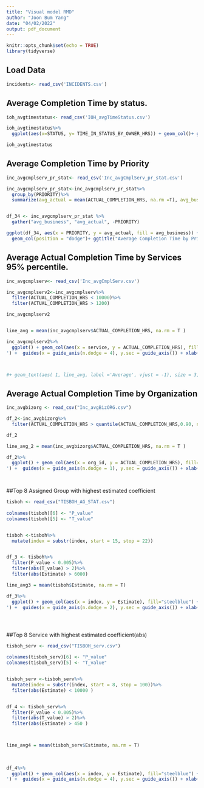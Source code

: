 ---
title: "Visual model RMD"
author: "Joon Bum Yang"
date: "04/02/2022"
output: pdf_document
---

```{r setup, include=FALSE}
knitr::opts_chunk$set(echo = TRUE)
library(tidyverse)
```


## Load Data
```{r}
incidents<- read_csv('INCIDENTS.csv')
```

## Average Completion Time by status.
```{r}
ioh_avgtimestatus<- read_csv('IOH_avgTimeStatus.csv')

ioh_avgtimestatus%>%
  ggplot(aes(x=STATUS, y= TIME_IN_STATUS_BY_OWNER_HRS)) + geom_col()+ guides(x = guide_axis(n.dodge = 4), y.sec = guide_axis())

ioh_avgtimestatus
```

## Average Completion Time by Priority 
```{r}
inc_avgcmplserv_pr_stat<- read_csv('Inc_avgCmplServ_pr_stat.csv')

inc_avgcmplserv_pr_stat<-inc_avgcmplserv_pr_stat%>%
  group_by(PRIORITY)%>%
  summarize(avg_actual = mean(ACTUAL_COMPLETION_HRS, na.rm =T), avg_business =  mean(BUSINESS_COMPLETION_HRS, na.rm =T))


df_34 <- inc_avgcmplserv_pr_stat %>%
  gather("avg_business", "avg_actual", -PRIORITY)

ggplot(df_34, aes(x = PRIORITY, y = avg_actual, fill = avg_business)) +
  geom_col(position = "dodge")+ ggtitle("Average Completion Time by Priority") + ylab("Average Time Completed") + theme_minimal()
```

## Average Actual Completion Time by Services 95% percentile. 
```{r}
inc_avgcmplserv<- read_csv('Inc_avgCmplServ.csv')

inc_avgcmplserv2<-inc_avgcmplserv%>%
  filter(ACTUAL_COMPLETION_HRS < 10000)%>%
  filter(ACTUAL_COMPLETION_HRS > 1200)

inc_avgcmplserv2


line_avg = mean(inc_avgcmplserv$ACTUAL_COMPLETION_HRS, na.rm = T )

inc_avgcmplserv2%>%
  ggplot() + geom_col(aes(x = service, y = ACTUAL_COMPLETION_HRS), fill="steelblue") + ylab('Average Actaul Completion Time
') +  guides(x = guide_axis(n.dodge = 4), y.sec = guide_axis()) + xlab('Services')+ geom_hline(yintercept = line_avg, color = 'red')+ ggtitle("Top 5 Service with highest completion time") + theme_minimal() 



#+ geom_text(aes( 1, line_avg, label ='Average', vjust = -1), size = 3, color = 'red')

```

## Average Actual Completion Time by Organization
```{r}
inc_avgbizorg <- read_csv("Inc_avgBizORG.csv")

df_2<-inc_avgbizorg%>%
  filter(ACTUAL_COMPLETION_HRS > quantile(ACTUAL_COMPLETION_HRS,0.90, na.rm = T))

df_2

line_avg_2 = mean(inc_avgbizorg$ACTUAL_COMPLETION_HRS, na.rm = T )

df_2%>%
  ggplot() + geom_col(aes(x = org_id, y = ACTUAL_COMPLETION_HRS), fill="steelblue") + ylab('Average Actaul Completion Time
') +  guides(x = guide_axis(n.dodge = 1), y.sec = guide_axis()) + xlab('Organization ID')+ geom_hline(yintercept = line_avg_2, color = 'red')+ ggtitle("Top 7 Assigned Group with highest completion time") + theme_minimal() 




```


##Top 8 Assigned Group with highest estimated coefficient
```{r}
tisboh <- read_csv("TISBOH_AG_STAT.csv")
 
colnames(tisboh)[6] <- "P_value" 
colnames(tisboh)[5] <- "T_value" 


tisboh <-tisboh%>%
  mutate(index = substr(index, start = 15, stop = 22))


df_3 <- tisboh%>%
  filter(P_value < 0.005)%>%
  filter(abs(T_value) > 2)%>%
  filter(abs(Estimate) > 6000)

line_avg3 = mean(tisboh$Estimate, na.rm = T)

df_3%>%
  ggplot() + geom_col(aes(x = index, y = Estimate), fill="steelblue") + ylab('estimated coefficient
') +  guides(x = guide_axis(n.dodge = 2), y.sec = guide_axis()) + xlab('Group ID')+ geom_hline(yintercept = line_avg3, color = 'red')+ ggtitle("Top 8 Assigned Group with highest estimated coefficient") + theme_minimal() + theme(axis.text = element_text(size = 5))        





```


##Top 8 Service with highest estimated coefficient(abs)
```{r}
tisboh_serv <- read_csv("TISBOH_serv.csv")

colnames(tisboh_serv)[6] <- "P_value" 
colnames(tisboh_serv)[5] <- "T_value" 


tisboh_serv <-tisboh_serv%>%
  mutate(index = substr(index, start = 8, stop = 100))%>%
  filter(abs(Estimate) < 10000 )


df_4 <- tisboh_serv%>%
  filter(P_value < 0.005)%>%
  filter(abs(T_value) > 2)%>%
  filter(abs(Estimate) > 450 )



line_avg4 = mean(tisboh_serv$Estimate, na.rm = T)
  
  
  
df_4%>%
  ggplot() + geom_col(aes(x = index, y = Estimate), fill="steelblue") + ylab('estimated coefficient
') +  guides(x = guide_axis(n.dodge = 4), y.sec = guide_axis()) + xlab('Service')+ geom_hline(yintercept = line_avg4, color = 'red')+ ggtitle("Top 8 Service with highest estimated coefficient(abs)") + theme_minimal() + theme(axis.text = element_text(size = 8))        



```



  

